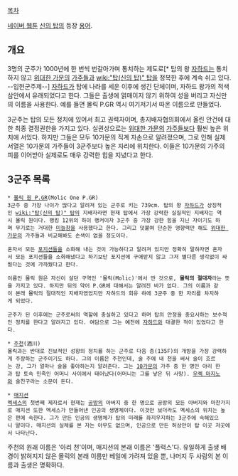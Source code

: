 [[목차]]

[[네이버 웹툰]] [[신의 탑]]의 등장 [[용어]].

== 개요 ==
3명의 군주가 1000년에 한 번씩 번갈아가며 통치하는 제도로[* 탑의 왕 [[자하드]]는 통치하지 않고 [[위대한 가문]]의 [[가주]]들과 [[wiki:"탑(신의 탑)" 탑]]을 정복한 후에 계속 쉬고 있다. --입헌군주제--] [[자하드]]가 탑에 나라를 세운 이후에 생긴 단체이며, 자하드 왕가의 적색삼안에서 유래되었다고 한다. 그들은 출생에 얽매이지 않기 위하여 성을 버리고 자신만의 이름을 사용한다. 예를 들면 몰릭 P.GR 역시 여기저기서 따온 이름으로 만들었다.

3군주는 탑의 모든 정치에 있어서 최고 권력자이며, 총지배자협의회에서 올린 안건에 대한 최종 결정권한을 가지고 있다. 실권상으로는 [[위대한 가문]]의 [[가주]]들보다 훨씬 높은 위치에 서있다. 하지만 그들은 모두 10가문의 직계 자손으로 알려졌으며, 그로 인해 실제 서열은 10가문의 가주들이 3군주보다 높은 자리에 위치한다. 이들은 10가문의 가주의 피를 이어받아 실제로도 매우 강력한 힘을 지녔다고 한다.

== 3군주 목록 ==
 * [[몰릭 원 P.GR]](Molic One P.GR)
 3군주 중 가장 나이가 많다고 알려져 있는 군주로 키는 739cm. 탑의 왕 [[자하드]]가 상징적인 [[wiki:"탑(신의 탑)" 탑]]의 지배자라면 현재 탑에서 가장 강력한 실질적인 지배자는 역시 몰릭 원이다. 랭킹 12위의 하이 랭커이자 3군주 중 가장 강한 힘을 지닌 자이기도 하며 무기로는 거대한 [[미늘창]]을 사용했다고 한다. 그리고 덧붙여 단순한 영향력만 해도 [[위대한 가문]]의 가주들과 비교해봐도 손색이 없을 정도이다.

 혼자서 모든 [[포지션]]들을 소화해 내는 것이 가능하다고 알려져 있지만 정확히 말하자면 혼자서 모든 포지션들을 소화해냈다고 하기보단 포지션에 구애받지 않고 그저 별다른 생각없이 싸웠다는 것에 가까웠다고 한다.

 이름인 몰릭 원은 자신이 살던 구역인 '몰릭(Molic)'에서 딴 것으로, '''몰릭의 절대자'''라는 뜻을 가지고 있다. 하지만 뒤의 약어 P.GR에 대해서는 알려진 바가 없다. 그의 이름과 같이 본래 몰릭의 절대적인 지배자였었지만 자하드의 회유 하에 3군주 중 한 자리를 차지하게 되었다.

 군주가 된 이후에는 군주로써의 역할에 충실하고 있다고 하며 탑의 안정을 중요시하는 보수적인 정치를 한다고 알려지고 있다. 여담으로 그는 예전에 [[자하드]]와 대결한 적이 있었다고 한다.

 * [[주천]](酒川)
 몰릭과는 반대로 진보적인 성향의 정치를 하는 군주로 다음 층(135F)의 개방을 가장 강력하게 주장하는 군주이기도 하다. 그의 이름은 주천인데, 술 주에 내 천을 써서 술이 흐르는 강, 그가 얼마나 술을 좋아하는지 알려준다. 그는 [[10가문]]의 가주 중 한 명인 아리 한과 탑 토속 민족인 어머니 사이에서 태어났다(어머니는 그를 낳은 뒤 사망). [[우렉 마지노]]와 술친구라는 소문이 돈다.

 * [[매지션]]
 [[멕세스]]의 첫번째 제자로서 현재는 [[공방]]의 아버지 중 한 명으로 공방의 모든 아버지와 마찬가지로 매지션 또한 멕세스가 만들어낸 인공의 생명체이다. 이것만 보더라도 멕세스의 위치는 높은 편에 속한다. 그가 만든 인공의 생명체가 탑의 미래를 좌지우지하는 3군주에 속해있으니 말이다. 매지션의 실체를 본 자는 아무도 없으며, 인공으로 만든 허상만이 탑 이곳 저곳에서 나타난다.

주천의 원래 이름은 '아리 천'이며, 매지션의 본래 이름은 '플럭스'다. 유일하게 출생 배경이 밝혀지지 않은 몰릭의 본래 이름만 베일에 가려져 있을 뿐, 나머지 두 사람의 본 이름과 출생은 명확하다.
